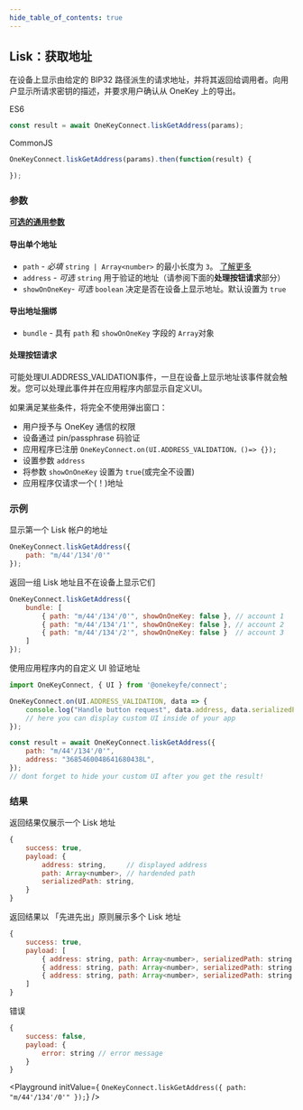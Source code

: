 ```yaml
---
hide_table_of_contents: true
---
```


## Lisk：获取地址
在设备上显示由给定的 BIP32 路径派生的请求地址，并将其返回给调用者。向用户显示所请求密钥的描述，并要求用户确认从 OneKey 上的导出。

ES6
```javascript
const result = await OneKeyConnect.liskGetAddress(params);
```

CommonJS
```javascript
OneKeyConnect.liskGetAddress(params).then(function(result) {

});
```

### 参数

[**可选的通用参数**](./commonParams)

#### 导出单个地址

* `path` - *必填* `string | Array<number>` 的最小长度为 `3`。 [了解更多](./path)
* `address` - *可选* `string` 用于验证的地址（请参阅下面的**处理按钮请求**部分）
* `showOnOneKey`- *可选* `boolean` 决定是否在设备上显示地址。默认设置为 `true`

#### 导出地址捆绑
* `bundle` - 具有 `path` 和 `showOnOneKey` 字段的 `Array`对象

#### 处理按钮请求
可能处理UI.ADDRESS_VALIDATION事件，一旦在设备上显示地址该事件就会触发。您可以处理此事件并在应用程序内部显示自定义UI。

如果满足某些条件，将完全不使用弹出窗口：
- 用户授予与 OneKey 通信的权限
- 设备通过 pin/passphrase 码验证
- 应用程序已注册 `OneKeyConnect.on(UI.ADDRESS_VALIDATION，()=> {});`
- 设置参数 `address`
- 将参数 `showOnOneKey` 设置为 `true`(或完全不设置)
- 应用程序仅请求一个(！)地址


### 示例

显示第一个 Lisk 帐户的地址

```javascript
OneKeyConnect.liskGetAddress({
    path: "m/44'/134'/0'"
});
```

返回一组 Lisk 地址且不在设备上显示它们

```javascript
OneKeyConnect.liskGetAddress({
    bundle: [
        { path: "m/44'/134'/0'", showOnOneKey: false }, // account 1
        { path: "m/44'/134'/1'", showOnOneKey: false }, // account 2
        { path: "m/44'/134'/2'", showOnOneKey: false }  // account 3
    ]
});
```

使用应用程序内的自定义 UI 验证地址

```javascript
import OneKeyConnect, { UI } from '@onekeyfe/connect';

OneKeyConnect.on(UI.ADDRESS_VALIDATION, data => {
    console.log("Handle button request", data.address, data.serializedPath);
    // here you can display custom UI inside of your app
});

const result = await OneKeyConnect.liskGetAddress({
    path: "m/44'/134'/0'",
    address: "3685460048641680438L",
});
// dont forget to hide your custom UI after you get the result!
```

### 结果

返回结果仅展示一个 Lisk 地址

```javascript
{
    success: true,
    payload: {
        address: string,     // displayed address
        path: Array<number>, // hardended path
        serializedPath: string,
    }
}
```

返回结果以 「先进先出」原则展示多个 Lisk 地址

```javascript
{
    success: true,
    payload: [
        { address: string, path: Array<number>, serializedPath: string }, // account 1
        { address: string, path: Array<number>, serializedPath: string }, // account 2
        { address: string, path: Array<number>, serializedPath: string }  // account 3
    ]
}
```

错误

```javascript
{
    success: false,
    payload: {
        error: string // error message
    }
}
```

<Playground
    initValue={
`OneKeyConnect.liskGetAddress({
    path: "m/44'/134'/0'"
});`}
/>
